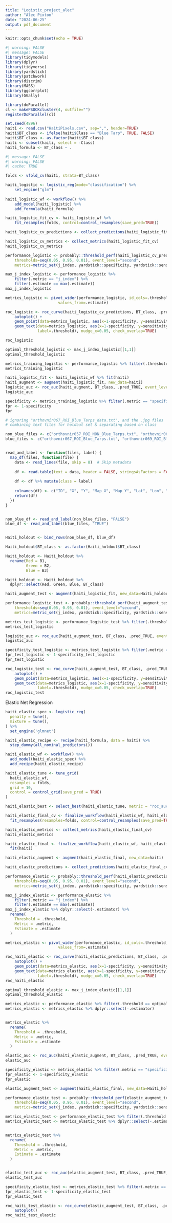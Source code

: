 ```yaml
---
title: "Logistic_project_alec"
author: "Alec Pixton"
date: "2024-06-25"
output: pdf_document
---
```


```r
knitr::opts_chunk$set(echo = TRUE)
```

```r
#| warning: FALSE
#| message: FALSE
library(tidymodels)
library(dplyr)
library(tidyverse)
library(yardstick)
library(patchwork)
library(discrim)
library(MASS)
library(ggcorrplot)
library(GGally)
```

```r
library(doParallel)
cl <- makePSOCKcluster(4, outfile="")
registerDoParallel(cl)
```


```r
set.seed(4896)
haiti <- read.csv("HaitiPixels.csv", sep=",", header=TRUE)
haiti$BT_class <- ifelse(haiti$Class == "Blue Tarp", TRUE, FALSE)
haiti$BT_class <- as.factor(haiti$BT_class)
haiti <- subset(haiti, select = -Class)
haiti_formula <- BT_class ~ .
```

```r

#| message: FALSE
#| warning: FALSE
#| cache: TRUE

folds <- vfold_cv(haiti, strata=BT_class)

haiti_logistic <- logistic_reg(mode="classification") %>% 
    set_engine("glm")
  
haiti_logistic_wf <- workflow() %>%
    add_model(haiti_logistic) %>%
    add_formula(haiti_formula)

haiti_logistic_fit_cv <- haiti_logistic_wf %>% 
    fit_resamples(folds, control=control_resamples(save_pred=TRUE))

haiti_logistic_cv_predictions <- collect_predictions(haiti_logistic_fit_cv)

haiti_logistic_cv_metrics <- collect_metrics(haiti_logistic_fit_cv)
haiti_logistic_cv_metrics
```



```r
performance_logistic <- probably::threshold_perf(haiti_logistic_cv_predictions, BT_class, .pred_TRUE, 
    thresholds=seq(0.05, 0.95, 0.01), event_level="second",
    metrics=metric_set(j_index, yardstick::specificity, yardstick::sensitivity, accuracy, precision))

max_j_index_logistic <- performance_logistic %>% 
    filter(.metric == "j_index") %>% 
    filter(.estimate == max(.estimate))
max_j_index_logistic
```


```r
metrics_logistic <- pivot_wider(performance_logistic, id_cols=.threshold, names_from=.metric,
                       values_from=.estimate)
```
```r
roc_logistic <- roc_curve(haiti_logistic_cv_predictions, BT_class, .pred_TRUE, event_level = "second") %>% 
    autoplot() +
    geom_point(data=metrics_logistic, aes(x=1-specificity, y=sensitivity), color='red') +
    geom_text(data=metrics_logistic, aes(x=1-specificity, y=sensitivity, 
              label=.threshold), nudge_x=0.05, check_overlap=TRUE)
```

```r
roc_logistic
```

```r
optimal_threshold_logistic <- max_j_index_logistic[[1,1]]
optimal_threshold_logistic
```
```r
metrics_training_logistic <- performance_logistic %>% filter(.threshold == optimal_threshold_logistic)
metrics_training_logistic
```
```r
haiti_logistic_fit <- haiti_logistic_wf %>% fit(haiti)
haiti_augment <- augment(haiti_logistic_fit, new_data=haiti)
logistic_auc <- roc_auc(haiti_augment, BT_class, .pred_TRUE, event_level="second")
logistic_auc
```

```r
specificity <- metrics_training_logistic %>% filter(.metric == "specificity") %>% pull(.estimate)
fpr <- 1-specificity
fpr
```

```r
# ignoring "orthovnir067_ROI_Blue_Tarps_data.txt", and the .jpg files
# combining text files for holdout set & separating based on class

non_blue_files <- c("orthovnir057_ROI_NON_Blue_Tarps.txt", "orthovnir067_ROI_NOT_Blue_Tarps.txt", "orthovnir069_ROI_NOT_Blue_Tarps.txt", "orthovnir078_ROI_NON_Blue_Tarps.txt")
blue_files <- c("orthovnir067_ROI_Blue_Tarps.txt", "orthovnir069_ROI_Blue_Tarps.txt", "orthovnir078_ROI_Blue_Tarps.txt")


read_and_label <- function(files, label) {
  map_df(files, function(file) {
    data <- read_lines(file, skip = 8)  # Skip metadata
    
    df <- read.table(text = data, header = FALSE, stringsAsFactors = FALSE, fill = TRUE)
   
    df <- df %>% mutate(class = label)
  
    colnames(df) <- c("ID", "X", "Y", "Map_X", "Map_Y", "Lat", "Lon", "B1", "B2", "B3", "BT_class")
    return(df)
  })
}


non_blue_df <- read_and_label(non_blue_files, "FALSE")
blue_df <- read_and_label(blue_files, "TRUE")


Haiti_holdout <- bind_rows(non_blue_df, blue_df)

Haiti_holdout$BT_class <- as.factor(Haiti_holdout$BT_class)

```

```r
Haiti_holdout <- Haiti_holdout %>%
  rename(Red = B1,
         Green = B2,
         Blue = B3)

Haiti_holdout <- Haiti_holdout %>%
  dplyr::select(Red, Green, Blue, BT_class)
```

```r
haiti_augment_test <- augment(haiti_logistic_fit, new_data=Haiti_holdout)

performance_logistic_test <- probably::threshold_perf(haiti_augment_test, BT_class, .pred_TRUE, 
    thresholds=seq(0.05, 0.95, 0.01), event_level="second",
    metrics=metric_set(j_index, yardstick::specificity, yardstick::sensitivity, accuracy, precision))

metrics_test_logistic <- performance_logistic_test %>% filter(.threshold == optimal_threshold_logistic)
metrics_test_logistic

logisitc_auc <- roc_auc(haiti_augment_test, BT_class, .pred_TRUE, event_level="second")
logistic_auc

specificity_test_logistic <- metrics_test_logistic %>% filter(.metric == "specificity") %>% pull(.estimate)
fpr_test_logistic <- 1-specificity_test_logistic
fpr_test_logistic
```
```r
roc_logistic_test <- roc_curve(haiti_augment_test, BT_class, .pred_TRUE, event_level = "second") %>% 
    autoplot() +
    geom_point(data=metrics_logistic, aes(x=1-specificity, y=sensitivity), color='red') +
    geom_text(data=metrics_logistic, aes(x=1-specificity, y=sensitivity, 
              label=.threshold), nudge_x=0.05, check_overlap=TRUE)
roc_logistic_test
```


Elastic Net Regression

```r
haiti_elastic_spec <- logistic_reg(
  penalty = tune(),
  mixture = tune(),
) %>%
  set_engine('glmnet') 
```
```r
haiti_elastic_recipe <- recipe(haiti_formula, data = haiti) %>%
  step_dummy(all_nominal_predictors())
```
```r
haiti_elastic_wf <- workflow() %>%
  add_model(haiti_elastic_spec) %>%
  add_recipe(haiti_elastic_recipe)
```
```r
haiti_elastic_tune <- tune_grid(
  haiti_elastic_wf,
  resamples = folds,
  grid = 10,
  control = control_grid(save_pred = TRUE)
)
```
```r
haiti_elastic_best <- select_best(haiti_elastic_tune, metric = "roc_auc")
```
```r
haiti_elastic_final_cv <- finalize_workflow(haiti_elastic_wf, haiti_elastic_best) %>%
  fit_resamples(resamples=folds, control=control_resamples(save_pred=TRUE))
```
```r
haiti_elastic_metrics <- collect_metrics(haiti_elastic_final_cv)
haiti_elastic_metrics
```
```r
haiti_elastic_final <- finalize_workflow(haiti_elastic_wf, haiti_elastic_best) %>%
  fit(haiti)
```
```r
haiti_elastic_augment <- augment(haiti_elastic_final, new_data=haiti)

haiti_elastic_predictions <- collect_predictions(haiti_elastic_final_cv)
```
```r
performance_elastic <- probably::threshold_perf(haiti_elastic_predictions, BT_class, .pred_TRUE, 
    thresholds=seq(0.05, 0.95, 0.01), event_level="second",
    metrics=metric_set(j_index, yardstick::specificity, yardstick::sensitivity, accuracy, precision))
```
```r
max_j_index_elastic <- performance_elastic %>% 
    filter(.metric == "j_index") %>% 
    filter(.estimate == max(.estimate))
max_j_index_elastic %>% dplyr::select(-.estimator) %>%
  rename(
    Threshold = .threshold,
    Metric = .metric,
    Estimate = .estimate
  )
```
```r
metrics_elastic <- pivot_wider(performance_elastic, id_cols=.threshold, names_from=.metric,
                       values_from=.estimate)
```
```r
roc_haiti_elastic <- roc_curve(haiti_elastic_predictions, BT_class, .pred_TRUE, event_level="second") %>% 
    autoplot() +
    geom_point(data=metrics_elastic, aes(x=1-specificity, y=sensitivity), color='red') +
    geom_text(data=metrics_elastic, aes(x=1-specificity, y=sensitivity, 
              label=.threshold), nudge_x=0.05, check_overlap=TRUE)
roc_haiti_elastic
```
```r
optimal_threshold_elastic <- max_j_index_elastic[[1,1]]
optimal_threshold_elastic

metrics_elastic <- performance_elastic %>% filter(.threshold == optimal_threshold_elastic)
metrics_elastic <- metrics_elastic %>% dplyr::select(-.estimator)


metrics_elastic %>%
  rename(
    Threshold = .threshold,
    Metric = .metric,
    Estimate = .estimate
  )

elastic_auc <- roc_auc(haiti_elastic_augment, BT_class, .pred_TRUE, event_level="second")
elastic_auc

specificity_elastic <- metrics_elastic %>% filter(.metric == "specificity") %>% pull(.estimate)
fpr_elastic <- 1-specificity_elastic
fpr_elastic
```
```r
elastic_augment_test <- augment(haiti_elastic_final, new_data=Haiti_holdout)
```
```r
performance_elastic_test <- probably::threshold_perf(elastic_augment_test, BT_class, .pred_TRUE, 
    thresholds=seq(0.05, 0.95, 0.01), event_level="second",
    metrics=metric_set(j_index, yardstick::specificity, yardstick::sensitivity, accuracy, precision))
```
```r
metrics_elastic_test <- performance_elastic_test %>% filter(.threshold == optimal_threshold_elastic)
metrics_elastic_test <- metrics_elastic_test %>% dplyr::select(-.estimator)


metrics_elastic_test %>%
  rename(
    Threshold = .threshold,
    Metric = .metric,
    Estimate = .estimate
  )


elastic_test_auc <- roc_auc(elastic_augment_test, BT_class, .pred_TRUE, event_level="second")
elastic_test_auc

specificity_elastic_test <- metrics_elastic_test %>% filter(.metric == "specificity") %>% pull(.estimate)
fpr_elastic_test <- 1-specificity_elastic_test
fpr_elastic_test

roc_haiti_test_elastic <- roc_curve(elastic_augment_test, BT_class, .pred_TRUE, event_level="second") %>% 
    autoplot() 
roc_haiti_test_elastic
```





